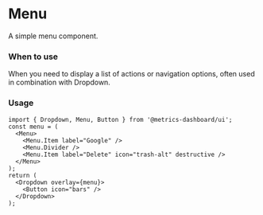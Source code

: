

<Meta title="MDX|Menu" component={Menu} />

# Menu

A simple menu component.

### When to use

When you need to display a list of actions or navigation options, often used in combination with Dropdown.

### Usage

```tsx
import { Dropdown, Menu, Button } from '@metrics-dashboard/ui';
const menu = (
  <Menu>
    <Menu.Item label="Google" />
    <Menu.Divider />
    <Menu.Item label="Delete" icon="trash-alt" destructive />
  </Menu>
);
return (
  <Dropdown overlay={menu}>
    <Button icon="bars" />
  </Dropdown>
);
```

<ArgTypes of={Menu} />
